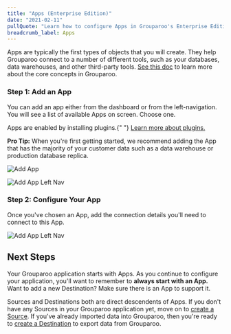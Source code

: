 ```yaml
---
title: "Apps (Enterprise Edition)"
date: "2021-02-11"
pullQuote: "Learn how to configure Apps in Grouparoo's Enterprise Edition."
breadcrumb_label: Apps
---
```


Apps are typically the first types of objects that you will create. They help Grouparoo connect to a number of different tools, such as your databases, data warehouses, and other third-party tools. [See this doc](/docs/getting-started/product-concepts) to learn more about the core concepts in Grouparoo.

### Step 1: Add an App

You can add an app either from the dashboard or from the left-navigation. You will see a list of available Apps on screen. Choose one.

<Alert variant="primary">
  <p className="mb-0">
    Apps are enabled by installing plugins.{" "}
    <a href="/docs/installation/plugins">Learn more about plugins.</a>
  </p>
</Alert>

**Pro Tip:** When you're first getting started, we recommend adding the App that has the majority of your customer data such as a data warehouse or production database replica.

<Image
  centered
  source="Add App"
  alt="Add App"
  src="docs/guides/add-app.png"
  width={820}
  height={414}
/>

<Image
  centered
  source="Add Left Nav"
  alt="Add App Left Nav"
  src="docs/guides/add-app-nav.png"
  width={820}
  height={414}
/>

### Step 2: Configure Your App

Once you've chosen an App, add the connection details you'll need to connect to this App.

<Image
  centered
  source="Add App Postgres"
  alt="Add App Left Nav"
  src="docs/guides/add-app-postgres.png"
  width={820}
  height={414}
/>

## Next Steps

Your Grouparoo application starts with Apps. As you continue to configure your application, you'll want to remember to **always start with an App.** Want to add a new Destination? Make sure there is an App to support it.

Sources and Destinations both are direct descendents of Apps. If you don't have any Sources in your Grouparoo application yet, move on to [create a Source](/docs/config/sources/enterprise). If you've already imported data into Grouparoo, then you're ready to [create a Destination](/docs/config/destinations/enterprise) to export data from Grouparoo.
